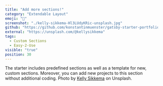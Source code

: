 ```yaml
---
title: "Add more sections!"
category: "Extendable Layout"
emoji: "🧰"
screenshot: "./kelly-sikkema-Hl3LUdyKRic-unsplash.jpg"
github: "https://github.com/konstantinmuenster/gatsby-starter-portfolio-minimal"
external: "https://unsplash.com/@kellysikkema"
tags:
  - Custom Sections
  - Easy-2-Use
visible: "true"
position: 30
---
```


The starter includes predefined sections as well as a template for new, custom sections. Moreover, you can add new projects to this section without additional coding. Photo by <a href="https://unsplash.com/@kellysikkema?utm_source=unsplash&utm_medium=referral&utm_content=creditCopyText" target="_blank" rel="nofollow noopener noreferrer" aria-label="External Link">Kelly Sikkema</a> on Unsplash.